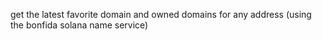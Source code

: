 get the latest favorite domain and owned domains for any address (using the bonfida solana name service)

